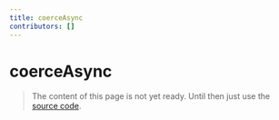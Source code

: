 ```yaml
---
title: coerceAsync
contributors: []
---
```


# coerceAsync

> The content of this page is not yet ready. Until then just use the [source code](https://github.com/fabian-hiller/valibot/blob/main/library/src/methods/coerce/coerceAsync.ts).

